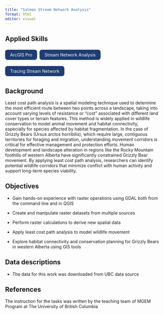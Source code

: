 ```yaml
---
title: "Salmon Stream Network Analysis"
format: html
editor: visual
---
```


## Applied Skills

<div style="display: flex; flex-wrap: wrap; gap: 0.5rem; margin-bottom: 1.5rem;">

<span style="background-color: #1f3c73; color: white; padding: 0.5rem 1rem; border-radius: 0.5rem;">ArcGIS Pro</span>

<span style="background-color: #1f3c73; color: white; padding: 0.5rem 1rem; border-radius: 0.5rem;">Stream Network Analysis</span>

<span style="background-color: #1f3c73; color: white; padding: 0.5rem 1rem; border-radius: 0.5rem;">Tracing Stream Network</span>

</div>

::: panel-tabset
## Background

Least cost path analysis is a spatial modeling technique used to determine the most efficient route between two points across a landscape, taking into account varying levels of resistance or "cost" associated with different land cover types or terrain features. This method is widely applied in wildlife conservation to model animal movement and habitat connectivity, especially for species affected by habitat fragmentation. In the case of Grizzly Bears (Ursus arctos horribilis), which require large, contiguous territories for foraging and migration, understanding movement corridors is critical for effective management and protection efforts. Human development and landscape alteration in regions like the Rocky Mountain foothills of western Alberta have significantly constrained Grizzly Bear movement. By applying least cost path analysis, researchers can identify potential wildlife corridors that minimize conflict with human activity and support long-term species viability.

## Objectives

-   Gain hands-on experience with raster operations using GDAL both from the command line and in QGIS

-   Create and manipulate raster datasets from multiple sources

-   Perform raster calculations to derive new spatial data

-   Apply least cost path analysis to model wildlife movement

-   Explore habitat connectivity and conservation planning for Grizzly Bears in western Alberta using GIS tools

## Data descriptions

-   The data for this work was downloaded from UBC data source

## References

The instruction for the tasks was written by the teaching team of MGEM Program at The University of British Columbia

:::
